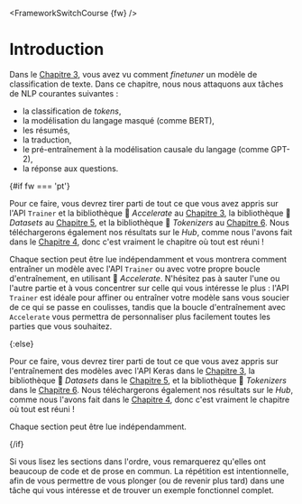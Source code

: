<FrameworkSwitchCourse {fw} />

# Introduction

Dans le [Chapitre 3](/course/fr/chapter3), vous avez vu comment *finetuner* un modèle de classification de texte. Dans ce chapitre, nous nous attaquons aux tâches de NLP courantes suivantes :

- la classification de *tokens*,
- la modélisation du langage masqué (comme BERT),
- les résumés,
- la traduction,
- le pré-entraînement à la modélisation causale du langage (comme GPT-2),
- la réponse aux questions.

{#if fw === 'pt'}

Pour ce faire, vous devrez tirer parti de tout ce que vous avez appris sur l'API `Trainer` et la bibliothèque 🤗 *Accelerate* au [Chapitre 3](/cours/fr/chapitre3), la bibliothèque 🤗 *Datasets* au [Chapitre 5](/cours/fr/chapitre5), et la bibliothèque 🤗 *Tokenizers* au [Chapitre 6](/cours/fr/chapitre6). Nous téléchargerons également nos résultats sur le *Hub*, comme nous l'avons fait dans le [Chapitre 4](/cours/fr/chapitre4), donc c'est vraiment le chapitre où tout est réuni !

Chaque section peut être lue indépendamment et vous montrera comment entraîner un modèle avec l'API `Trainer` ou avec votre propre boucle d'entraînement, en utilisant 🤗 *Accelerate*. N'hésitez pas à sauter l'une ou l'autre partie et à vous concentrer sur celle qui vous intéresse le plus : l'API `Trainer` est idéale pour affiner ou entraîner votre modèle sans vous soucier de ce qui se passe en coulisses, tandis que la boucle d'entraînement avec `Accelerate` vous permettra de personnaliser plus facilement toutes les parties que vous souhaitez.

{:else}

Pour ce faire, vous devrez tirer parti de tout ce que vous avez appris sur l'entraînement des modèles avec l'API Keras dans le [Chapitre 3](/cours/fr/chapitre3), la bibliothèque 🤗 *Datasets* dans le [Chapitre 5](/cours/fr/chapitre5), et la bibliothèque 🤗 *Tokenizers* dans le [Chapitre 6](/cours/fr/chapitre6). Nous téléchargerons également nos résultats sur le *Hub*, comme nous l'avons fait dans le [Chapitre 4](/cours/fr/chapitre4), donc c'est vraiment le chapitre où tout est réuni !

Chaque section peut être lue indépendamment.

{/if}


<Tip>

Si vous lisez les sections dans l'ordre, vous remarquerez qu'elles ont beaucoup de code et de prose en commun. La répétition est intentionnelle, afin de vous permettre de vous plonger (ou de revenir plus tard) dans une tâche qui vous intéresse et de trouver un exemple fonctionnel complet.

</Tip>
